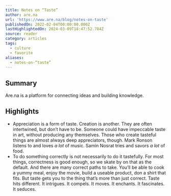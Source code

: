 ```yaml
---
title: Notes on “Taste”
author: are.na
url: 'https://www.are.na/blog/notes-on-taste'
publishedOn: 2022-02-04T00:00:00.000Z
lastHighlightedOn: 2024-03-09T18:47:52.784Z
source: reader
category: articles
tags:
  - culture
  - favorite
aliases:
  - notes-on-“taste”
---
```

## Summary

Are.na is a platform for connecting ideas and building knowledge.

## Highlights
- Appreciation is a form of taste. Creation is another. They are often intertwined, but don’t have to be. Someone could have impeccable taste in art, without producing any themselves. Those who create tasteful things are almost always deep appreciators, though. Mark Ronson listens to and loves *a lot* of music. Samin Nosrat tries and savors *a lot* of food.
- To do something correctly is not necessarily to do it tastefully. For most things, correctness is good enough, so we skate by on that as the default. And there are many correct paths to take. You’ll be able to cook a yummy meal, enjoy the movie, build a useable product, don a shirt that fits. But taste gets you to the thing that’s more than just correct. Taste hits different. It intrigues. It compels. It moves. It enchants. It fascinates. It seduces.
